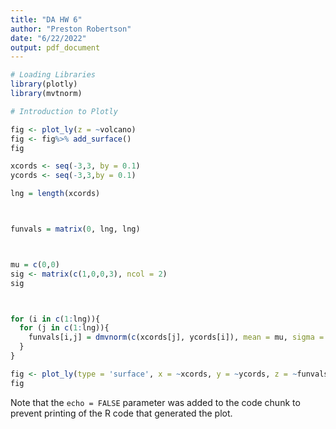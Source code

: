 ---
title: "DA HW 6"
author: "Preston Robertson"
date: "6/22/2022"
output: pdf_document
---

```{r}
# Loading Libraries
library(plotly)
library(mvtnorm)


```




```{r}
# Introduction to Plotly

fig <- plot_ly(z = ~volcano)
fig <- fig%>% add_surface()
fig


```





```{r}

xcords <- seq(-3,3, by = 0.1)
ycords <- seq(-3,3,by = 0.1)

lng = length(xcords)



funvals = matrix(0, lng, lng)



mu = c(0,0)
sig <- matrix(c(1,0,0,3), ncol = 2) 
sig



for (i in c(1:lng)){
  for (j in c(1:lng)){
    funvals[i,j] = dmvnorm(c(xcords[j], ycords[i]), mean = mu, sigma = sig)
  }
}

fig <- plot_ly(type = 'surface', x = ~xcords, y = ~ycords, z = ~funvals)
fig

```

Note that the `echo = FALSE` parameter was added to the code chunk to prevent printing of the R code that generated the plot.
